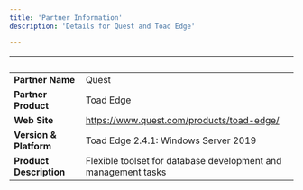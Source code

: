 ```yaml
---
title: 'Partner Information'
description: 'Details for Quest and Toad Edge'

---
```

| &nbsp;     | &nbsp; |
| ----------- | ----------- |
| **Partner Name**      | Quest       |
| **Partner Product**   | Toad Edge      |
| **Web Site**      | https://www.quest.com/products/toad-edge/     |
| **Version & Platform**   | Toad Edge 2.4.1: Windows Server 2019   |
| **Product Description**      |   Flexible toolset for database development and management tasks    |
